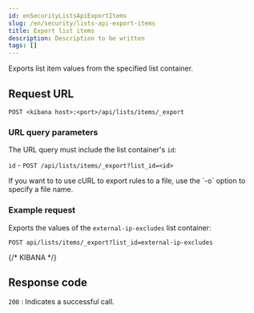 ```yaml
---
id: enSecurityListsApiExportItems
slug: /en/security/lists-api-export-items
title: Export list items
description: Description to be written
tags: []
---
```


<div id="lists-api-export-items"></div>

Exports list item values from the specified list container.

## Request URL

`POST <kibana host>:<port>/api/lists/items/_export`

### URL query parameters

The URL query must include the list container's `id`:

`id` - `POST /api/lists/items/_export?list_id=<id>`

<DocCallOut title="Tip">
If you want to to use cURL to export rules to a file, use the `-o` option
to specify a file name.
</DocCallOut>

### Example request

Exports the values of the `external-ip-excludes` list container:

```console
POST api/lists/items/_export?list_id=external-ip-excludes
```
{/* KIBANA */}

## Response code

`200` 
    : Indicates a successful call.


